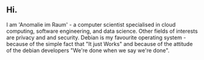 ## Hi.

I am 'Anomalie im Raum' - a computer scientist specialised in cloud computing, software engineering, and data science. Other fields of interests are privacy and and security. Debian is my favourite operating system - because of the simple fact that "It just Works" and because of the attitude of the debian developers "We're done when we say we're done". 


